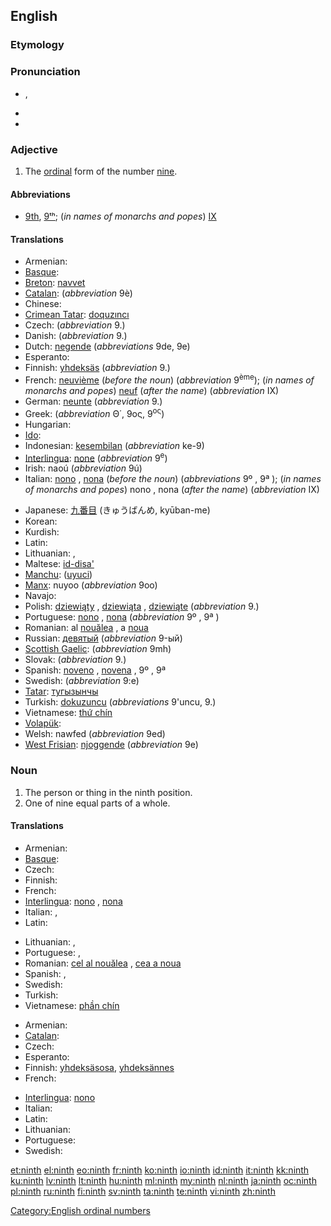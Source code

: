 {{wikipedia}}
==English==
{{ordinalbox|en|8th|9th|10th|eighth|tenth|card=nine}}

===Etymology===
{{suffix|nine|th}}

===Pronunciation===
* {{a|UK|US}} {{IPA|/naɪnθ/}}, {{SAMPA|/naInT/}}
* {{audio|en-us-ninth.ogg|Audio (US)}}
* {{rhymes|aɪnθ}}

===Adjective===
{{infl|en|adjective}}

# The [[ordinal]] form of the number [[nine]].

====Abbreviations====
* [[9th]], [[9ᵗʰ]]; (''in names of monarchs and popes'') [[IX]]

====Translations====
{{trans-top|ordinal form of nine}}
* Armenian: {{t-|hy|իններորդ|tr=innerord}}
* [[Basque]]: {{t|eu|bederatzigarren|xs=Basque}}
* [[Breton]]: [[navvet]]
* [[Catalan]]: {{t-|ca|novè|m}} (''abbreviation'' 9è)
* Chinese: {{t|cmn|第九|tr=dìjiǔ|sc=Hani}}
* [[Crimean Tatar]]: [[doquzıncı]]
* Czech: {{t+|cs|devátý}} (''abbreviation'' 9.)
* Danish: {{t|da|niende}} (''abbreviation'' 9.)
* Dutch: [[negende]] (''abbreviations'' 9de, 9e)
* Esperanto: {{t+|eo|naŭa|xs=Esperanto}}
* Finnish: [[yhdeksäs]] (''abbreviation'' 9.)
* French: [[neuvième]] (''before the noun'') (''abbreviation'' 9<sup>ème</sup>); (''in names of monarchs and popes'') [[neuf]] (''after the name'') (''abbreviation'' IX)
* German: [[neunte]] (''abbreviation'' 9.)
* Greek: {{t+|el|ένατος}} (''abbreviation'' Θ΄, 9ος, 9<sup>ος</sup>)
* Hungarian: {{t+|hu|kilencedik}}
* [[Ido]]: {{t+|io|nonesma|xs=Ido}}
* Indonesian: [[kesembilan]] (''abbreviation'' ke-9)
* [[Interlingua]]: [[none]] (''abbreviation'' 9<sup>e</sup>)
* Irish: naoú (''abbreviation'' 9ú)
* Italian: [[nono]] {{m}}, [[nona]] {{f}} (''before the noun'') (''abbreviations'' 9º {{m}}, 9ª {{f}}); (''in names of monarchs and popes'') nono {{m}}, nona {{f}} (''after the name'') (''abbreviation'' IX)
{{trans-mid}}
* Japanese: [[九番目]] (きゅうばんめ, kyūban-me)
* Korean: {{t+|ko|아홉째|tr=ahopjjae|sc=Hang}}
* Kurdish: {{ku-Arab|[[نۆیه‌م]]}}
* Latin: {{t+|la|nonus}}
* Lithuanian: {{t+|lt|devintas|m|xs=Lithuanian}}, {{t+|lt|devinta|f|xs=Lithuanian}}
* Maltese: [[id-disa']]
* [[Manchu]]: ([[uyuci]])
* [[Manx]]: nuyoo (''abbreviation'' 9oo)
* Navajo: {{tø|nv|náhástʼéí góneʼ}}
* Polish: [[dziewiąty]] {{m}}, [[dziewiąta]] {{f}}, [[dziewiąte]] {{n}} (''abbreviation'' 9.)
* Portuguese: [[nono]] {{m}}, [[nona]] {{f}} (''abbreviation'' 9º {{m}}, 9ª {{f}})
* Romanian: al [[nouălea]] {{m}}, a [[noua]] {{f}}
* Russian: [[девятый]] (''abbreviation'' 9-ый)
* [[Scottish Gaelic]]: {{t-|gd|naoidheamh|xs=Scottish Gaelic}} (''abbreviation'' 9mh)
* Slovak: {{t-|sk|deviaty}} (''abbreviation'' 9.)
* Spanish: [[noveno]] {{m}}, [[novena]] {{f}}, {{qualifier|abbreviations}}  9º {{m}}, 9ª {{f}}
* Swedish: {{t|sv|nionde}} (''abbreviation'' 9:e)
* [[Tatar]]: [[тугызынчы]]
* Turkish: [[dokuzuncu]] (''abbreviations'' 9'uncu, 9.)
* Vietnamese: [[thứ chín]]
* [[Volapük]]: {{t|vo|zülid}}
* Welsh: nawfed (''abbreviation'' 9ed)
* [[West Frisian]]: [[njoggende]] (''abbreviation'' 9e)
{{trans-bottom}}

===Noun===
{{en-noun}}

# The person or thing in the ninth position.
# One of nine equal parts of a whole.

====Translations====
{{trans-top|something in the ninth position}}
* Armenian: {{t-|hy|իններորդ|tr=innerord}}
* [[Basque]]: {{t|eu|bederatzigarren|xs=Basque}}
* Czech: {{t+|cs|devátý|m}}
* Finnish: {{t+|fi|yhdeksäs}}
* French: {{t+|fr|neuvième|m|f}}
* [[Interlingua]]: [[nono]] {{m}}, [[nona]] {{f}}
* Italian: {{t+|it|nono|m}}, {{t+|it|nona|f}}
* Latin: {{t+|la|nonus}}
{{trans-mid}}
* Lithuanian: {{t+|lt|devintas|m|xs=Lithuanian}}, {{t+|lt|devinta|f|xs=Lithuanian}}
* Portuguese: {{t+|pt|nono|m}}, {{t+|pt|nona|f}}
* Romanian: [[cel al nouălea]] {{m}}, [[cea a noua]] {{f}}
* Spanish: {{t|es|noveno|m}}, {{t|es|novena|f}}
* Swedish: {{t+|sv|nia|c}}
* Turkish: {{t|tr|dokuzuncu}}
* Vietnamese: [[phần chín]]
{{trans-bottom}}

{{trans-top|one of nine equal parts of a whole}}
* Armenian: {{t-|hy|իններորդ|tr=innerord}}
* [[Catalan]]: {{t-|ca|novè|m}}
* Czech: {{t-|cs|devítina|f}}
* Esperanto: {{t-|eo|naŭono|xs=Esperanto}}
* Finnish: [[yhdeksäsosa]], [[yhdeksännes]]
* French: {{t+|fr|neuvième|m}}
{{trans-mid}}
* [[Interlingua]]: [[nono]] {{m}}
* Italian: {{t+|it|nono|m}}
* Latin: {{t|la|nonum|n}}
* Lithuanian: {{t+|lt|devintadalis|m|xs=Lithuanian}}
* Portuguese: {{t+|pt|nono|m}}
* Swedish: {{t+|sv|niondel|c}}
{{trans-bottom}}

[[Category:English ordinal numbers]]

[[et:ninth]]
[[el:ninth]]
[[eo:ninth]]
[[fr:ninth]]
[[ko:ninth]]
[[io:ninth]]
[[id:ninth]]
[[it:ninth]]
[[kk:ninth]]
[[ku:ninth]]
[[lv:ninth]]
[[lt:ninth]]
[[hu:ninth]]
[[ml:ninth]]
[[my:ninth]]
[[nl:ninth]]
[[ja:ninth]]
[[oc:ninth]]
[[pl:ninth]]
[[ru:ninth]]
[[fi:ninth]]
[[sv:ninth]]
[[ta:ninth]]
[[te:ninth]]
[[vi:ninth]]
[[zh:ninth]]